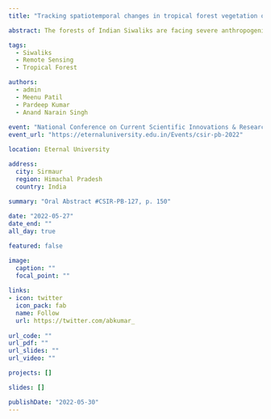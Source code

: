```yaml
---
title: "Tracking spatiotemporal changes in tropical forest vegetation of Indian Siwaliks"

abstract: The forests of Indian Siwaliks are facing severe anthropogenic (land-use change, habitat degradation and urbanisation) and natural pressures (soil erosion and climate change). These pressures pose a severe threat to this fragile ecosystem's biodiversity and sustainability. Since vegetation is a crucial component of terrestrial ecosystems, monitoring its dynamics becomes essential for the management and sustainability of bioresources. A major challenge in monitoring forest vegetation is the lack of historical data. Remotely sensed data acquired from satellites can potentially fill this gap. Therefore, we analysed the satellite image time series to detect the spatiotemporal changes in the vegetation. The Breaks For Additive Seasonal and Trend (BFAST) method and Moderate Resolution Imaging Spectroradiometer (MODIS) 16-day Normalized Difference Vegetation Index (NDVI) at a spatial resolution of 250 m were used to detect vegetation dynamics from 2001 to 2021. The changes in vegetation were estimated as the magnitude of breakpoints and year of breakpoints. Our results indicated small scale vegetation degradation, which can be thought of as early signals of forest degradation.

tags:
  - Siwaliks
  - Remote Sensing
  - Tropical Forest

authors:
  - admin
  - Meenu Patil
  - Pardeep Kumar
  - Anand Narain Singh
    
event: "National Conference on Current Scientific Innovations & Research in Plant Biology"
event_url: "https://eternaluniversity.edu.in/Events/csir-pb-2022"

location: Eternal University

address: 
  city: Sirmaur
  region: Himachal Pradesh
  country: India
  
summary: "Oral Abstract #CSIR-PB-127, p. 150"

date: "2022-05-27"
date_end: ""
all_day: true

featured: false

image:
  caption: ""
  focal_point: ""
  
links:
- icon: twitter
  icon_pack: fab
  name: Follow
  url: https://twitter.com/abkumar_
  
url_code: ""
url_pdf: ""
url_slides: ""
url_video: ""

projects: []

slides: []

publishDate: "2022-05-30"
---
```



